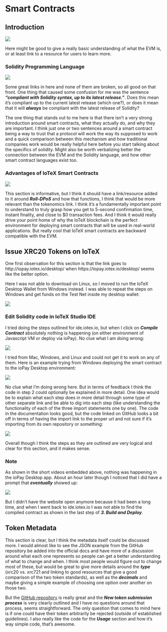 # Smart Contracts

## Introduction

![](images/smart_contracts_intro.jpg)

Here might be good to give a really basic understanding of what the EVM is, or at least link to a resource for users to learn more.

### Solidity Programming Language

![](images/solidity_programming_language.jpg)

Some great links in here and none of them are broken, so all good on that front. One thing that caused some confusion for me was the sentence ***"compliant with Solidity syntax, up to its latest release."***. Does this mean it's compliant up to the current latest release (which one?), or does it mean that it will ***always*** be compliant with the latest release of Solidity?

The one thing that stands out to me here is that there isn't a very strong introduction around smart contracts, what they actually do, and why they are important. I think just one or two sentences around a smart contract being a way to trust that a protocol will work the way its supposed to work and a quick comparison between this mechanism and how traditional companies work would be really helpful here before you start talking about the specifics of solidity. Might also be worth verbalizing better the connection between the EVM and the Solidity language, and how other smart contract languages exist too.


### Advantages of IoTeX Smart Contracts

![](images/advantages_smart_contracts.jpg)

This section is informative, but I think it should have a link/resource added to it around ***Roll-DPoS*** and how that functions, I think that would be more relevant than the tokenomics link. I think it's a fundamentally important point to understand to truly grasp how you get to 5-second confirmation time, instant finality, and close to $0 transaction fees. And I think it would really drive your point home of why the IoTeX blockchain is the perfect environment for deploying smart contracts that will be used in real-world applications. But really cool that IoTeX smart contracts are backward compatible with the EVM.



## Issue XRC20 Tokens on IoTeX

One first observation for this section is that the link goes to http://iopay.iotex.io/desktop/ when https://iopay.iotex.io/desktop/ seems like the better option.

Here I was not able to download on Linux, so I moved to run the IoTeX Desktop Wallet from Windows instead. I was able to repeat the steps on Windows and get funds on the Test Net inside my desktop wallet:

![](images/desktop_funds.PNG)


### Edit Solidity code in IoTeX Studio IDE

I tried doing the steps outlined for ide.iotex.io, but when I click on ***Compile Contract*** absolutely nothing is happening (on either environment of Javascript VM or deploy via ioPay). No clue what I am doing wrong:

![](images/ide_iotex_nothing.gif)

I tried from Mac, Windows, and Linux and could not get it to work on any of them. Here is an example trying from Windows deploying the smart contract to the ioPay Desktop environment:

![](images/deploy_smart_contract_no_response.gif)


No clue what I'm doing wrong here. But in terms of feedback I think the code in step 2 could optionally be explained in more detail. One idea would be to explain what each step does in more detail through some type of other separate link and be able to dig into each step (like understanding the functionality of each of the three import statements one by one). The code in the documentation looks good, but the code linked on GitHub looks a bit off in terms of having the import link to the proper url and not sure if it's importing from its own repository or something:

![](images/github_token_paths.jpg)

Overall though I think the steps as they are outlined are very logical and clear for this section, and it makes sense.

### Note

As shown in the short videos embedded above, nothing was happening in the ioPay Desktop app. About an hour later though I noticed that I did have a prompt that ***eventually*** showed up:

![](images/desktop_prompt.PNG)

But I didn't have the website open anymore because it had been a long time, and when I went back to ide.iotex.io I was not able to find the compiled contract as shown in the last step of ***3. Build and Deploy***.


## Token Metadata

This section is clear, but I think the metadata itself could be discussed more. I would almost like to see the JSON example from the GitHub repository be added into the official docs and have more of a discussion around what each one represents so people can get a better understanding of what to change and when. I think most people would figure out to change most of these, but would be great to give more details around the ***type*** (xrc20 vs. xrc721 and linking to good resources that give a good comparison of the two token standards), as well as the ***decimals*** and maybe giving a simple example of choosing one option over another on those two.

But the [GitHub repository](https://github.com/iotexproject/iotex-token-metadata#iotex-token-metadata) is really great and the ***New token submission process*** is very clearly outlined and I have no questions around that process, seems straightforward. The only question that comes to mind here is if one could have their token arbitrarily be rejected (outside of established guidelines). I also really like the code for the ***Usage*** section and how it's way simple code, that's awesome.


